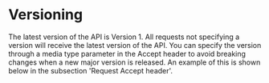 # Versioning

The latest version of the API is Version 1. All requests not specifying a version will receive the latest version of the API. You can specify the version through a media type parameter in the Accept header to avoid breaking changes when a new major version is released. An example of this is shown below in the subsection 'Request Accept header'.
